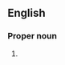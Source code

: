 ==English==

===Proper noun===
{{en-proper noun}}

# {{initialism of|en|[[New Jersey]] {{1|quality}} {{1|single}} {{1|accountability}} {{1|continuum}}}}